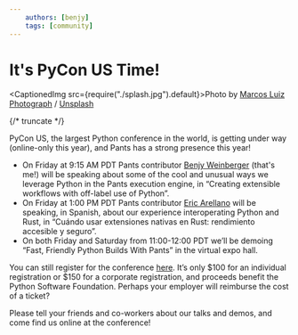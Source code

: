 ```yaml
---
    authors: [benjy]
    tags: [community]
---
```


# It's PyCon US Time!

<CaptionedImg src={require("./splash.jpg").default}>Photo by [Marcos Luiz Photograph](https://unsplash.com/@marcosjluiz?utm_source=ghost&utm_medium=referral&utm_campaign=api-credit) / [Unsplash](https://unsplash.com/?utm_source=ghost&utm_medium=referral&utm_campaign=api-credit)</CaptionedImg>

{/* truncate */}

PyCon US, the largest Python conference in the world, is getting under way (online-only this year), and Pants has a strong presence this year!

- On Friday at 9:15 AM PDT Pants contributor [Benjy Weinberger](https://twitter.com/benjy) (that's me!) will be speaking about some of the cool and unusual ways we leverage Python in the Pants execution engine, in “Creating extensible workflows with off-label use of Python”.
- On Friday at 1:00 PM PDT Pants contributor [Eric Arellano](https://twitter.com/EArellanoAZ) will be speaking, in Spanish, about our experience interoperating Python and Rust, in “Cuándo usar extensiones nativas en Rust: rendimiento accesible y seguro”.
- On both Friday and Saturday from 11:00-12:00 PDT we’ll be demoing “Fast, Friendly Python Builds With Pants” in the virtual expo hall.

You can still register for the conference [here](https://us.pycon.org/2021/registration/information/). It’s only $100 for an individual registration or $150 for a corporate registration, and proceeds benefit the Python Software Foundation. Perhaps your employer will reimburse the cost of a ticket?

Please tell your friends and co-workers about our talks and demos, and come find us online at the conference!